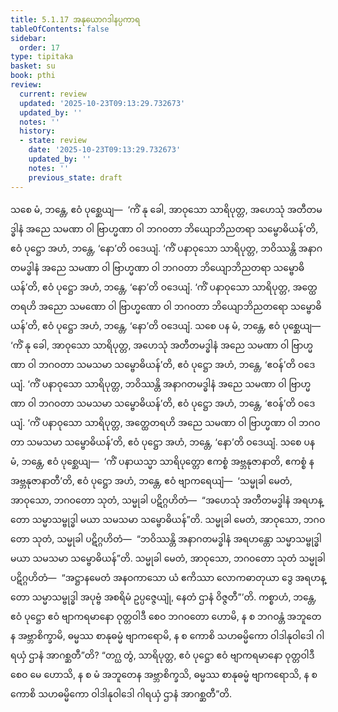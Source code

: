 ```yaml
---
title: 5.1.17 အနုယောဂဒါနပ္ပကာရ
tableOfContents: false
sidebar:
  order: 17
type: tipitaka
basket: su
book: pthi
review:
  current: review
  updated: '2025-10-23T09:13:29.732673'
  updated_by: ''
  notes: ''
  history:
  - state: review
    date: '2025-10-23T09:13:29.732673'
    updated_by: ''
    notes: ''
    previous_state: draft
---
```



<ReviewStatus review={frontmatter.review} showDetails={true} />

<HypothesisAnnotation frontmatter={frontmatter} />

<DynamicBreadcrumb />

<Division number="161" book="pthi" e="ch" v="8" p="94">

<Paragraph number="325" book="pthi">
သစေ မံ, ဘန္တေ, ဧဝံ ပုစ္ဆေယျ—  ‘ကိံ နု ခေါ, အာဝုသော သာရိပုတ္တ, အဟေသုံ အတီတမဒ္ဓါနံ အညေ သမဏာ ဝါ ဗြာဟ္မဏာ ဝါ ဘဂဝတာ ဘိယျောဘိညတရာ သမ္ဗောဓိယန်’တိ, ဧဝံ ပုဋ္ဌော အဟံ, ဘန္တေ, ‘နော’တိ ဝဒေယျံ. ‘ကိံ ပနာဝုသော သာရိပုတ္တ, ဘဝိဿန္တိ အနာဂတမဒ္ဓါနံ အညေ သမဏာ ဝါ ဗြာဟ္မဏာ ဝါ ဘဂဝတာ ဘိယျောဘိညတရာ သမ္ဗောဓိယန်’တိ, ဧဝံ ပုဋ္ဌော အဟံ, ဘန္တေ, ‘နော’တိ ဝဒေယျံ. ‘ကိံ ပနာဝုသော သာရိပုတ္တ, အတ္ထေတရဟိ အညော သမဏော ဝါ ဗြာဟ္မဏော ဝါ ဘဂဝတာ ဘိယျောဘိညတရော သမ္ဗောဓိယန်’တိ, ဧဝံ ပုဋ္ဌော အဟံ, ဘန္တေ, ‘နော’တိ ဝဒေယျံ.
</Paragraph>

<Paragraph number="326" book="pthi">
သစေ ပန မံ, ဘန္တေ, ဧဝံ ပုစ္ဆေယျ—  ‘ကိံ နု ခေါ, အာဝုသော သာရိပုတ္တ, အဟေသုံ အတီတမဒ္ဓါနံ အညေ သမဏာ ဝါ ဗြာဟ္မဏာ ဝါ ဘဂဝတာ သမသမာ သမ္ဗောဓိယန်’တိ, ဧဝံ ပုဋ္ဌော အဟံ, ဘန္တေ, ‘ဧဝန်’တိ ဝဒေယျံ. ‘ကိံ ပနာဝုသော သာရိပုတ္တ, ဘဝိဿန္တိ အနာဂတမဒ္ဓါနံ အညေ သမဏာ ဝါ ဗြာဟ္မဏာ ဝါ ဘဂဝတာ သမသမာ သမ္ဗောဓိယန်’တိ, ဧဝံ ပုဋ္ဌော အဟံ, ဘန္တေ, ‘ဧဝန်’တိ ဝဒေယျံ. ‘ကိံ ပနာဝုသော သာရိပုတ္တ, အတ္ထေတရဟိ အညေ သမဏာ ဝါ ဗြာဟ္မဏာ ဝါ ဘဂဝတာ သမသမာ သမ္ဗောဓိယန်’တိ, ဧဝံ ပုဋ္ဌော အဟံ, ဘန္တေ, ‘နော’တိ ဝဒေယျံ.
</Paragraph>

<Paragraph number="327" book="pthi">
သစေ ပန မံ, ဘန္တေ, ဧဝံ ပုစ္ဆေယျ—  ‘ကိံ ပနာယသ္မာ သာရိပုတ္တော ဧကစ္စံ အဗ္ဘနုဇာနာတိ, ဧကစ္စံ န အဗ္ဘနုဇာနာတီ’တိ, ဧဝံ ပုဋ္ဌော အဟံ, ဘန္တေ, ဧဝံ ဗျာကရေယျံ—  ‘သမ္မုခါ မေတံ, အာဝုသော, ဘဂဝတော သုတံ, သမ္မုခါ ပဋိဂ္ဂဟိတံ—  “အဟေသုံ အတီတမဒ္ဓါနံ အရဟန္တော သမ္မာသမ္ဗုဒ္ဓါ မယာ သမသမာ သမ္ဗောဓိယန်”တိ. သမ္မုခါ မေတံ, အာဝုသော, ဘဂဝတော သုတံ, သမ္မုခါ ပဋိဂ္ဂဟိတံ—  “ဘဝိဿန္တိ အနာဂတမဒ္ဓါနံ အရဟန္တော သမ္မာသမ္ဗုဒ္ဓါ မယာ သမသမာ သမ္ဗောဓိယန်”တိ. သမ္မုခါ မေတံ, အာဝုသော, ဘဂဝတော သုတံ သမ္မုခါ ပဋိဂ္ဂဟိတံ—  “အဋ္ဌာနမေတံ အနဝကာသော ယံ ဧကိဿာ လောကဓာတုယာ ဒွေ အရဟန္တော သမ္မာသမ္ဗုဒ္ဓါ အပုဗ္ဗံ အစရိမံ ဥပ္ပဇ္ဇေယျုံ, နေတံ ဌာနံ ဝိဇ္ဇတီ”’တိ.
</Paragraph>

<Paragraph number="328" book="pthi">
ကစ္စာဟံ, ဘန္တေ, ဧဝံ ပုဋ္ဌော ဧဝံ ဗျာကရမာနော ဝုတ္တဝါဒီ စေဝ ဘဂဝတော ဟောမိ, န စ ဘဂဝန္တံ အဘူတေန အဗ္ဘာစိက္ခာမိ, ဓမ္မဿ စာနုဓမ္မံ ဗျာကရောမိ, န စ ကောစိ သဟဓမ္မိကော ဝါဒါနုဝါဒေါ ဂါရယှံ ဌာနံ အာဂစ္ဆတီ”တိ?
</Paragraph>

<Paragraph number="329" book="pthi">
“တဂ္ဃ တွံ, သာရိပုတ္တ, ဧဝံ ပုဋ္ဌော ဧဝံ ဗျာကရမာနော ဝုတ္တဝါဒီ စေဝ မေ ဟောသိ, န စ မံ အဘူတေန အဗ္ဘာစိက္ခသိ, ဓမ္မဿ စာနုဓမ္မံ ဗျာကရောသိ, န စ ကောစိ သဟဓမ္မိကော ဝါဒါနုဝါဒေါ ဂါရယှံ ဌာနံ အာဂစ္ဆတီ”တိ.
</Paragraph>
</Division>